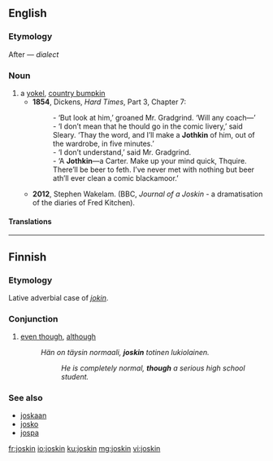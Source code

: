 ==English==

===Etymology===
After {{term|bumpkin||yokel|lang=en}} &mdash; ''dialect'' {{term|joss||bump|lang=en}}

===Noun===
{{en-noun}}

# a [[yokel]], [[country bumpkin]]
#*'''1854''', Dickens, ''Hard Times'', Part 3, Chapter 7:
#*:- ‘But look at him,’ groaned Mr. Gradgrind.  ‘Will any coach—’
#*:- ‘I don’t mean that he thould go in the comic livery,’ said Sleary.  ‘Thay the word, and I’ll make a '''Jothkin''' of him, out of the wardrobe, in five minutes.’
#*:- ‘I don’t understand,’ said Mr. Gradgrind.
#*:- ‘A '''Jothkin'''—a Carter.  Make up your mind quick, Thquire.  There’ll be beer to feth.  I’ve never met with nothing but beer ath’ll ever clean a comic blackamoor.’
#* '''2012''', Stephen Wakelam. (BBC, ''Journal of a Joskin'' - a dramatisation of the diaries of Fred Kitchen).

====Translations====
{{trans-see|yokel|country bumpkin}}

----

==Finnish==

===Etymology===
Lative adverbial case of ''[[jokin]]''.

===Conjunction===
{{fi-con}}

# [[even though]], [[although]]
#: ''Hän on täysin normaali, '''joskin''' totinen lukiolainen.''
#:: ''He is completely normal, '''though''' a serious high school student.''

===See also===
* [[joskaan]]
* [[josko]]
* [[jospa]]

[[fr:joskin]]
[[io:joskin]]
[[ku:joskin]]
[[mg:joskin]]
[[vi:joskin]]